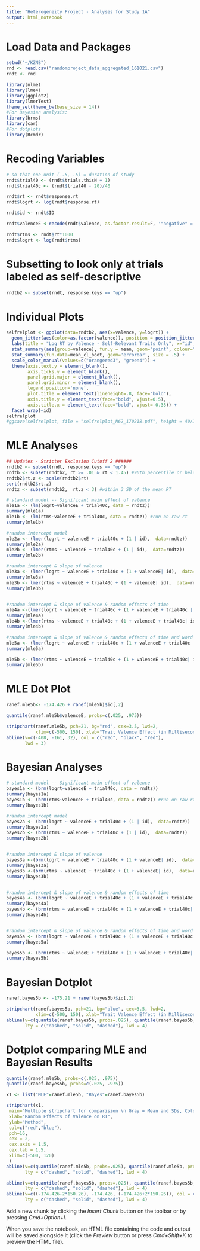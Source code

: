 ```yaml
---
title: "Heterogeneity Project - Analyses for Study 1A"
output: html_notebook
---
```



# Load Data and Packages
```r
setwd("~/KZNB")
rnd <- read.csv("randomproject_data_aggregated_161021.csv")
rndt <- rnd

library(nlme)
library(lme4)
library(ggplot2)
library(lmerTest)
theme_set(theme_bw(base_size = 14))
#For Bayesian analysis:
library(brms)
library(car)
#For dotplots
library(Rcmdr)

```

# Recoding Variables
```r
# so that one unit (-.5, .5) = duration of study
rndt$trial40 <- (rndt$trials.thisN + 1) 
rndt$trial40c <- (rndt$trial40 - 20)/40

rndt$rt <- rndt$response.rt
rndt$logrt <- log(rndt$response.rt)

rndt$id <- rndt$ID

rndt$valenceE <-recode(rndt$valence, as.factor.result=F, '"negative" = -0.5; "positive" = 0.5')

rndt$rtms <- rndt$rt*1000
rndt$logrt <- log(rndt$rtms)

```

# Subsetting to look only at trials labeled as self-descriptive
```r

rndtb2 <- subset(rndt, response.keys == "up")

```

# Individual Plots
```r
selfrelplot <- ggplot(data=rndtb2, aes(x=valence, y=logrt)) +
  geom_jitter(aes(color=as.factor(valence)), position = position_jitter(width = .2), size=1.5) +
  labs(title = "Log RT by Valence - Self-Relevant Traits Only", x="id", y="Log RT") +
  stat_summary(aes(group=valence), fun.y = mean, geom="point", colour="black", size=2) +
  stat_summary(fun.data=mean_cl_boot, geom='errorbar', size = .5) +
  scale_color_manual(values=c("orangered3", "green4")) +
  theme(axis.text.y = element_blank(),
        axis.ticks.y = element_blank(),
        panel.grid.major = element_blank(), 
        panel.grid.minor = element_blank(),
        legend.position='none',
        plot.title = element_text(lineheight=.8, face="bold"),
        axis.title.y = element_text(face="bold", vjust=0.5),
        axis.title.x = element_text(face="bold", vjust=-0.35)) +
  facet_wrap(~id) 
selfrelplot
#ggsave(selfrelplot, file = "selfrelplot_N62_170218.pdf", height = 40/2.54, width = 64/2.54)
```


# MLE Analyses 
```r
## Updates - Stricter Exclusion Cutoff 2 ######
rndtb2 <- subset(rndt, response.keys == "up")
rndtb <- subset(rndtb2, rt >= .01 & rt < 1.45) #90th percentile or below
rndtb2$rt.z <- scale(rndtb2$rt)
sort(rndtb2$rt.z)
rndtz <- subset(rndtb2,  rt.z < 3) #within 3 SD of the mean RT

# standard model -- Significant main effect of valence
mle1a <- (lm(logrt~valenceE + trial40c, data = rndtz))
summary(mle1a)
mle1b <- (lm(rtms~valenceE + trial40c, data = rndtz)) #run on raw rt
summary(mle1b)

#random intercept model
mle2a <- (lmer(logrt ~ valenceE + trial40c + (1 | id),  data=rndtz))
summary(mle2a)
mle2b <- (lmer(rtms ~ valenceE + trial40c + (1 | id),  data=rndtz))
summary(mle2b)

#random intercept & slope of valence
mle3a <- (lmer(logrt ~ valenceE + trial40c + (1 + valenceE| id),  data=rndtz))
summary(mle3a)
mle3b <- lmer(rtms ~ valenceE + trial40c + (1 + valenceE| id),  data=rndtz)
summary(mle3b)


#random intercept & slope of valence & random effects of time 
mle4a <-(lmer(logrt ~ valenceE + trial40c + (1 + valenceE + trial40c | id) ,  data=rndtz))
summary(mle4a)
mle4b <-(lmer(rtms ~ valenceE + trial40c + (1 + valenceE + trial40c| id) ,  data=rndtz))
summary(mle4b)

#random intercept & slope of valence & random effects of time and word
mle5a <- (lmer(logrt ~ valenceE + trial40c + (1 + valenceE + trial40c | id) + (1 | word),  data=rndtz))
summary(mle5a)

mle5b <- (lmer(rtms ~ valenceE + trial40c + (1 + valenceE + trial40c| id) + (1 | word),  data=rndtz))
summary(mle5b)

```

# MLE Dot Plot
```r
ranef.mle5b<- -174.426 + ranef(mle5b)$id[,2]

quantile(ranef.mle5b$valenceE, probs=c(.025, .975))

stripchart(ranef.mle5b, pch=21, bg="red", cex=3.5, lwd=2,
           xlim=c(-500, 150), xlab="Trait Valence Effect (in Milliseconds)", cex.axis=1.5, cex.lab=1.5)
abline(v=c(-408, -161, 32), col = c("red", "black", "red"),
       lwd = 3)

```

# Bayesian Analyses 
```r
# standard model -- Significant main effect of valence
bayes1a <- (brm(logrt~valenceE + trial40c, data = rndtz))
summary(bayes1a)
bayes1b <- (brm(rtms~valenceE + trial40c, data = rndtz)) #run on raw rt
summary(bayes1b)

#random intercept model
bayes2a <- (brm(logrt ~ valenceE + trial40c + (1 | id),  data=rndtz))
summary(bayes2a)
bayes2b <- (brm(rtms ~ valenceE + trial40c + (1 | id),  data=rndtz))
summary(bayes2b)


#random intercept & slope of valence
bayes3a <-(brm(logrt ~ valenceE + trial40c + (1 + valenceE| id),  data=rndtz))
summary(bayes3a)
bayes3b <-(brm(rtms ~ valenceE + trial40c + (1 + valenceE| id),  data=rndtz))
summary(bayes3b)


#random intercept & slope of valence & random effects of time 
bayes4a <- (brm(logrt ~ valenceE + trial40c + (1 + valenceE + trial40c | id) ,  data=rndtz))
summary(bayes4a)
bayes4b <- (brm(rtms ~ valenceE + trial40c + (1 + valenceE + trial40c| id) ,  data=rndtz))
summary(bayes4b)


#random intercept & slope of valence & random effects of time and word
bayes5a <- (brm(logrt ~ valenceE + trial40c + (1 + valenceE + trial40c | id) + (1 | word),  data=rndtz))
summary(bayes5a)

bayes5b <- (brm(rtms ~ valenceE + trial40c + (1 + valenceE + trial40c| id) + (1 | word),  data=rndtz))
summary(bayes5b)
```

# Bayesian Dotplot
```r
ranef.bayes5b <- -175.21 + ranef(bayes5b)$id[,2]

stripchart(ranef.bayes5b, pch=21, bg="blue", cex=3.5, lwd=2,
           xlim=c(-500, 150), xlab="Trait Valence Effect (in Milliseconds)", cex.axis=1.5, cex.lab=1.5)
abline(v=c(quantile(ranef.bayes5b, probs=.025), quantile(ranef.bayes5b, probs=.5), quantile(ranef.bayes5b, probs=.975)), col = c("blue", "blue", "blue"),
       lty = c("dashed", "solid", "dashed"), lwd = 4)

```

# Dotplot comparing MLE and Bayesian Results
```r


quantile(ranef.mle5b, probs=c(.025, .975))
quantile(ranef.bayes5b, probs=c(.025, .975))

x1 <- list("MLE"=ranef.mle5b, "Bayes"=ranef.bayes5b)

stripchart(x1,
 main="Multiple stripchart for comparision \n Gray = Mean and SDs, Colored Lines = Quantiles",
 xlab="Random Effects of Valence on RT",
 ylab="Method",
 col=c("red","blue"),
 pch=16,
 cex = 2, 
 cex.axis = 1.5, 
 cex.lab = 1.5,
 xlim=c(-500, 120)
 )
abline(v=c(quantile(ranef.mle5b, probs=.025), quantile(ranef.mle5b, probs=.5), quantile(ranef.mle5b, probs=.975)), col = c("darkred", "darkred", "darkred"),
       lty = c("dashed", "solid", "dashed"), lwd = 4)

abline(v=c(quantile(ranef.bayes5b, probs=.025), quantile(ranef.bayes5b, probs=.5), quantile(ranef.bayes5b, probs=.975)), col = c("darkblue", "darkblue", "darkblue"),
       lty = c("dashed", "solid", "dashed"), lwd = 4)
abline(v=c((-174.426-2*150.26), -174.426, (-174.426+2*150.26)), col = c("darkgray", "darkgray", "darkgray"),
       lty = c("dashed", "solid", "dashed"), lwd = 4)

```

Add a new chunk by clicking the *Insert Chunk* button on the toolbar or by pressing *Cmd+Option+I*.

When you save the notebook, an HTML file containing the code and output will be saved alongside it (click the *Preview* button or press *Cmd+Shift+K* to preview the HTML file).
